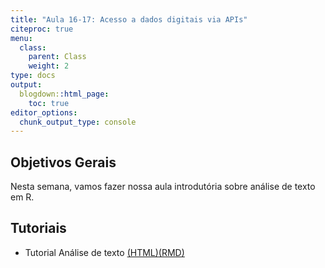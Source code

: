```yaml
---
title: "Aula 16-17: Acesso a dados digitais via APIs"
citeproc: true
menu: 
  class:
    parent: Class
    weight: 2
type: docs
output:
  blogdown::html_page:
    toc: true
editor_options: 
  chunk_output_type: console
--- 
```


## Objetivos Gerais 

Nesta semana, vamos fazer nossa aula introdutória sobre análise de texto em R. 

## Tutoriais

- Tutorial Análise de texto [(HTML)](/Tutoriais/aula_texto_I.html)[(RMD)](/Tutoriais/aula_texto_I.rmd)
